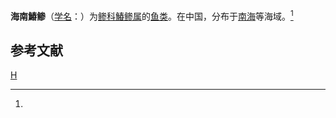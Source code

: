 {{Speciesbox 
| taxon = Chorinemus hainanensis
| authority = Chu et Cheng, 1958<ref name='id7341'>{{cite web| url =http://www.bioinfo.cn/db05/BjdwSpecies.php?action=view&id=7341| title =海南鰆鲹| work =《中国动物物种编目数据库》| publisher =中国科学院微生物研究所| author =中国科学院动物研究所| accessdate =2009-04-16| deadurl =yes| archiveurl =https://web.archive.org/web/20160305053821/http://www.bioinfo.cn/db05/BjdwSpecies.php?action=view&id=7341| archivedate =2016-03-05}}</ref>
}}

'''海南鰆鲹'''（[[学名|学名]]：{{lang|la|''Chorinemus hainanensis''}}）为[[鲹科|鲹科]][[鰆鲹属|鰆鲹属]]的[[鱼类|鱼类]]。在中国，分布于[[南海|南海]]等海域。<ref name='id7341'/>

== 参考文献 ==
{{reflist}}

{{Taxonbar|from=Q509950}}

[[Category:鰆鲹属|H]]